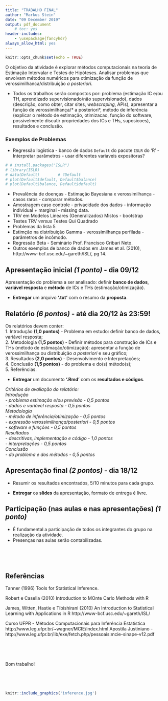 ```yaml
---
title: "TRABALHO FINAL"
author: "Markus Stein"
date: "09 December 2019"
output: pdf_document
    # toc: yes
header-includes:
    - \usepackage{fancyhdr}
always_allow_html: yes
---
```

\addtolength{\headheight}{1.0cm} 
\pagestyle{fancyplain} 
\rhead{\includegraphics[height=1.5cm]{/cloud/project/aulas/Logo-40-anos-estatistica.png}}
\lhead{\includegraphics[height=1.5cm]{/cloud/project/aulas/logoIME60.jpg}}
\chead{UNIVERSIDADE FEDERAL DO RIO GRANDE DO SUL \\
INSTITUTO DE MATEMÁTICA E ESTATÍSTICA \\
DEPARTAMENTO DE ESTATÍSTICA \\
\vspace{0.3cm}
MAT02026 - INFERÊNCIA B - 2019/1
}
\renewcommand{\headrulewidth}{0pt} 


```r
knitr::opts_chunk$set(echo = TRUE)
```

<!-- lista 3 e 4-->
<!-- bolsa voluntaria, projeto SES, horas complementares + aplicacao real + R world , atraves do NAE? -->

<!-- ## Imagem do livro "An Introduction to Statistical Learning with Applications in R" -->

<!-- ver exemplo eduardo... pensar em outros exemplos... -->

<!-- glossario pesquisar completness: http://glossario.spestatistica.pt/ -->

<!-- teorema da equivalencia... ou Lehmann-Scheffé... não necessita suficiência, garante suficiência, provar! -->

<!-- problemas para trabalho - avaliar computacional e teoria verossimilhanca/posteriori --> 
<!-- todos os trabalhos serao compostos por: problema (estimacao x predicao x previsao...classificacao, aprendizado sup nao sup...), dados (como obter... citar site... webscraping, APIs), metodos (explicar o m[etodo de estimacao... otimizacao?, funcao software?) discutir propriedades, consistencia e eficiaencia dos estimadores...suposicoes, resultados e conclusao. -->

<!-- 1. Modelo de estoque - qual problema similar...pesquisar -->
<!--   - estimacao funcional - comparar com o estimador parametrico -->
<!--   - tenho os codigos -->

<!-- 2. problema dos penalties - clusters de estrela -->
<!--   - estimacao de intensidades de retangulos ou clusters pontuais (estatistica scan) -->
<!--   - tenho os dados -->

<!-- 3. Estimacao da Prevalencia (proporcao) de animais doentes -->
<!--   - estimacao bayesiana (discutir prioris) x estimacao por maxima verossimilhanca -->
<!--   - eduardo tem os dados -->

<!-- 4. Estimacao em dados longitudianais/espaciais -->
<!--   - design-based X model based - amostra complexa X maxima verossimilhanca X bayesiana -->
<!--   - dados longitudinais da dissertacao -->
<!--   - dados espaciais da monografia -->

<!-- 5. Estimacao combinando amostra complexa e census data -->
<!--   - Tese -->
<!--   - SES - obitos fetais e info -->


<!-- 6. Problemas em risco? classificacao? o que eh interessante -->
<!-- regularizacao -->
<!-- james-stein x emv x bayesiana -->
<!-- eficiencia thomas -->


<!-- ???? metodo de otimizacao / teoremas -->
<!-- 7. newral networks? -->

<!-- 8. OTimizacao -- SGD x newthon-raphson x scoring Fisher -->
<!-- EM algorithm....bootstrap... -->

<!-- 9. Teoremas? -->
<!-- Mostrar que o m[etodo Delta funciona? -->

O objetivo da atividade é explorar métodos computacionais na teoria de Estimação Intervalar e Testes de Hipóteses. Analisar problemas que envolvam métodos numéricos para otimização da função de verossimilhanca/distribuição *a posteriori*.

* Todos os trabalhos serão compostos por: problema (estimação IC e/ou TH, aprendizado supervisionado/não supervisionado), dados (descrição, como obter,  citar sites, *webscraping*, APIs), apresentar a função de verossimilhança/* a posteriori*, método de inferência (explicar o método de estimação, otimizacao, função do software, possivelmente discutir propriedades dos ICs e THs, suposicoes), resultados e conclusão.


### Exemplos de Problemas

- Regressão logística - banco de dados `Default` do pacote `ISLR` do 'R' - Interpretar parâmetros - usar diferentes variaveis expositoras?
```r
# # install.packages("ISLR")
# library(ISLR)
# data(Default)        # ?Default
# plot(Default$default, Default$balance)
# plot(Default$balance, Default$default)
```
- Prevalência de doenças - Estimação Bayesiana x verossimilhança - casos raros - comparar métodos.
- Amostragem caso controle - privacidade dos dados - informação individual + marginal - missing data.
- TRV em Modelos Lineares (Generalizados) Mistos - bootstrap
- Testes TRV *versus* Testes Qui Quadrado
- Problemas da lista 5
- Estimção na distribuição Gamma - verossimilhança perfilada - parâmetros de incômodo.
- Regressão Beta - Seminário Prof. Francisco Cribari Neto.
- Outros exemplos de banco de dados em James et al. (2010), http://www-bcf.usc.edu/~gareth/ISL/, pg 14.  


## Apresentação inicial *(1 ponto)* - dia 09/12
Apresentação do problema a ser analisado: definir **banco de dados**, **variável resposta** e **método** de ICs e THs (estimação/otimização).  

- **Entregar** um arquivo **'.txt'** com o resumo da **proposta**.  


 
## Relatório *(6 pontos)* - até dia 20/12 às 23:59!
Os relatórios devem conter:  
1. Introdução **(1,0 pontos)** - Problema em estudo: definir banco de dados, variável resposta;  
2. Metodologia **(1,5 pontos)** - Definir métodos para construção de ICs e THs (método de estimação/otimização): apresentar a função de verossimilhança ou distribuição *a posteriori* e seu gráfico;  
3. Resultados **(2,0 pontos)** - Desenvolvimento e Interpretações;  
4. Conclusão **(1,5 pontos)** - do problema e do(s) método(s);  
5. Referências.

- **Entregar** um documento **'.Rmd'** com os **resultados e códigos**.   

\newpage

*Critérios de avaliação do relatório:  
Introdução  
- problema estimação e/ou previsão - 0,5 pontos  
- dados e variável resposta - 0,5 pontos  
Metodologia   
- método de inferência/otimização - 0,5 pontos  
- expressão verossimilhança/posteriori - 0,5 pontos  
- software e funções - 0,5 pontos  
Resultados  
- descritivas, implementação e código - 1,0 pontos  
- interpretações - 0,5 pontos  
Conclusão  
- do problema e dos métodos - 0,5 pontos*  

## Apresentação final *(2 pontos)* - dia 18/12
* Resumir os resultados encontrados, 5/10 minutos para cada grupo.

- **Entregar** os **slides** da apresentação, formato de entrega é livre.  


## Participação (nas aulas e nas apresentações) *(1 ponto)*
* É fundamental a participação de todos os integrantes do grupo na realização da atividade.
- Presenças nas aulas serão contabilizadas.

&nbsp;

&nbsp;


## Referências
<!-- https://www.ncbi.nlm.nih.gov/pmc/articles/PMC4166522/ -->

<!-- https://towardsdatascience.com/a-quick-overview-of-optimization-models-for-machine-learning-and-statistics-38e3a7d13138 -->

Tanner (1996) Tools for Statistical Inference.

Robert e Casella (2010) Introduction to MOnte Carlo Methods with R

James, Witten, Hastie e Tibishirani (2010) An Introduction to Statistical Learning with Applications in R
http://www-bcf.usc.edu/~gareth/ISL/

Curso UFPR - Métodos Computacionais para Inferência Estatística
http://www.leg.ufpr.br/~wagner/MCIE/index.html
Apostila Justiniano - http://www.leg.ufpr.br/lib/exe/fetch.php/pessoais:mcie-sinape-v12.pdf

&nbsp;

&nbsp;

Bom trabalho!

&nbsp;

&nbsp;

```r
knitr::include_graphics('inference.jpg')
```